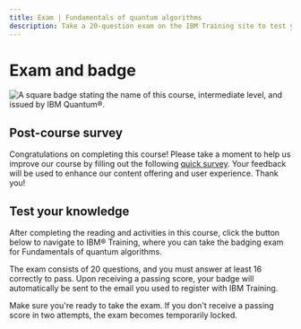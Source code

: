 ```yaml
---
title: Exam | Fundamentals of quantum algorithms
description: Take a 20-question exam on the IBM Training site to test your quantum algorithms skills and receive a badge through Credly.
---
```


# Exam and badge

![A square badge stating the name of this course, intermediate level, and issued by IBM Quantum&reg;.](/learning/images/courses/fundamentals-of-quantum-algorithms/exam/badge.avif)

## Post-course survey

Congratulations on completing this course! Please take a moment to help us improve our course by filling out the following [quick survey](https://your.feedback.ibm.com/jfe/form/SV_43oo99mkThQFIFM). Your feedback will be used to enhance our content offering and user experience. Thank you!

## Test your knowledge

After completing the reading and activities in this course, click the button below to navigate to IBM&reg; Training, where you can take the badging exam for Fundamentals of quantum algorithms.

The exam consists of 20 questions, and you must answer at least 16 correctly to pass. Upon receiving a passing score, your badge will automatically be sent to the email you used to register with IBM Training.

Make sure you're ready to take the exam. If you don't receive a passing score in two attempts, the exam becomes temporarily locked.

<LaunchExamButton href="https://www.ibm.com/training/course/fundamentals-of-quantum-algorithms-badge-quiz-DL46102G" />
